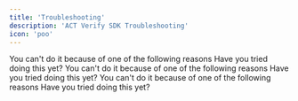 ```yaml
---
title: 'Troubleshooting'
description: 'ACT Verify SDK Troubleshooting'
icon: 'poo'
---
```



<AccordionGroup>
  <Accordion icon="paw-claws" title="Why can't I do this?">
    You can't do it because of one of the following reasons
  </Accordion>
  <Accordion icon="paw-claws" title="I still can't do it!">
    Have you tried doing this yet?
  </Accordion>
<Accordion icon="paw-claws" title="Why can't I do this?">
    You can't do it because of one of the following reasons
  </Accordion>
  <Accordion icon="paw-claws" title="I still can't do it!">
    Have you tried doing this yet?
  </Accordion>
  <Accordion icon="paw-claws" title="Why can't I do this?">
    You can't do it because of one of the following reasons
  </Accordion>
  <Accordion icon="paw-claws" title="I still can't do it!">
    Have you tried doing this yet?
  </Accordion>
</AccordionGroup>

